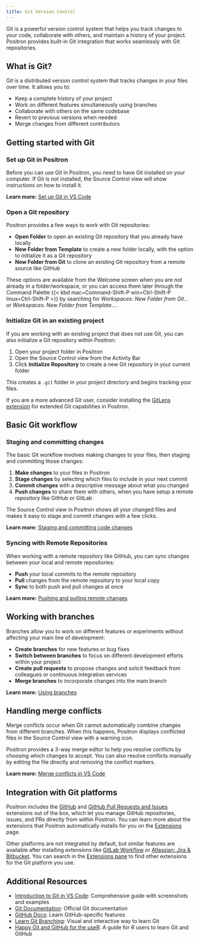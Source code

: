 ```yaml
---
title: Git Version Control
---
```


Git is a powerful version control system that helps you track changes to your code, collaborate with others, and maintain a history of your project. Positron provides built-in Git integration that works seamlessly with Git repositories.

## What is Git?

Git is a distributed version control system that tracks changes in your files over time. It allows you to:

- Keep a complete history of your project
- Work on different features simultaneously using branches  
- Collaborate with others on the same codebase
- Revert to previous versions when needed
- Merge changes from different contributors

## Getting started with Git

### Set up Git in Positron

Before you can use Git in Positron, you need to have Git installed on your computer. If Git is not installed, the Source Control view will show instructions on how to install it.

**Learn more:** [Set up Git in VS Code](https://code.visualstudio.com/docs/sourcecontrol/intro-to-git#_set-up-git-in-vs-code)

### Open a Git repository

Positron provides a few ways to work with Git repositories:

- **Open Folder** to open an existing Git repository that you already have locally
- **New Folder from Template** to create a new folder locally, with the option to initialize it as a Git repository
- **New Folder from Git** to clone an existing Git repository from a remote source like GitHub

These options are available from the Welcome screen when you are not already in a folder/workspace, or you can access them later through the Command Palette {{< kbd mac=Command-Shift-P win=Ctrl-Shift-P linux=Ctrl-Shift-P >}} by searching for *Workspaces: New Folder from Git...* or *Workspaces: New Folder from Template...*.

### Initialize Git in an existing project

If you are working with an existing project that does not use Git, you can also initialize a Git repository within Positron:

1. Open your project folder in Positron
2. Open the Source Control view from the Activity Bar
3. Click **Initialize Repository** to create a new Git repository in your current folder

This creates a `.git` folder in your project directory and begins tracking your files.

::: callout-tip
If you are a more advanced Git user, consider installing the [GitLens extension](https://open-vsx.org/vscode/item?itemName=eamodio.gitlens) for extended Git capabilities in Positron.
:::

## Basic Git workflow

### Staging and committing changes

The basic Git workflow involves making changes to your files, then staging and committing those changes:

1. **Make changes** to your files in Positron
2. **Stage changes** by selecting which files to include in your next commit
3. **Commit changes** with a descriptive message about what you changed
4. **Push changes** to share them with others, when you have setup a remote repository like GitHub or GitLab

The Source Control view in Positron shows all your changed files and makes it easy to stage and commit changes with a few clicks.

**Learn more:** [Staging and committing code changes](https://code.visualstudio.com/docs/sourcecontrol/intro-to-git#_staging-and-committing-code-changes)

### Syncing with Remote Repositories

When working with a remote repository like GitHub, you can sync changes between your local and remote repositories:

- **Push** your local commits to the remote repository
- **Pull** changes from the remote repository to your local copy
- **Sync** to both push and pull changes at once

**Learn more:** [Pushing and pulling remote changes](https://code.visualstudio.com/docs/sourcecontrol/intro-to-git#_pushing-and-pulling-remote-changes)

## Working with branches

Branches allow you to work on different features or experiments without affecting your main line of development:

- **Create branches** for new features or bug fixes
- **Switch between branches** to focus on different development efforts within your project
- **Create pull requests** to propose changes and solicit feedback from colleagues or continuous integration services
- **Merge branches** to incorporate changes into the main branch

**Learn more:** [Using branches](https://code.visualstudio.com/docs/sourcecontrol/intro-to-git#_using-branches)

## Handling merge conflicts

Merge conflicts occur when Git cannot automatically combine changes from different branches. When this happens, Positron displays conflicted files in the Source Control view with a warning icon.

Positron provides a 3-way merge editor to help you resolve conflicts by choosing which changes to accept. You can also resolve conflicts manually by editing the file directly and removing the conflict markers.

**Learn more:** [Merge conflicts in VS Code](https://code.visualstudio.com/docs/sourcecontrol/overview#_merge-conflicts)

## Integration with Git platforms

Positron includes the [GitHub](https://open-vsx.org/extension/vscode/github) and [GitHub Pull Requests and Issues](https://open-vsx.org/extension/GitHub/vscode-pull-request-github) extensions out of the box, which let you manage GitHub repositories, issues, and PRs directly from within Positron. You can learn more about the extensions that Positron automatically installs for you on the [Extensions](extensions.qmd#bootstrapped-extensions) page.

Other platforms are not integrated by default, but similar features are available after installing extensions like [GitLab Workflow](https://open-vsx.org/extension/GitLab/gitlab-workflow) or [Atlassian: Jira & Bitbucket](https://open-vsx.org/extension/atlassian/atlascode). You can search in the [Extensions pane](extensions.qmd#accessing-extensions) to find other extensions for the Git platform you use.

## Additional Resources

- [Introduction to Git in VS Code ](https://code.visualstudio.com/docs/sourcecontrol/intro-to-git): Comprehensive guide with screenshots and examples
- [Git Documentation](https://git-scm.com/doc): Official Git documentation
- [GitHub Docs](https://guides.github.com/): Learn GitHub-specific features
- [Learn Git Branching](https://learngitbranching.js.org/): Visual and interactive way to learn Git
- [Happy Git and GitHub for the useR](https://happygitwithr.com/): A guide for R users to learn Git and GitHub